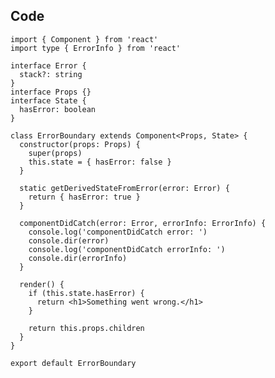 
## Code

```tsx title="components/ErrorBoundary/index.tsx"
import { Component } from 'react'
import type { ErrorInfo } from 'react'

interface Error {
  stack?: string
}
interface Props {}
interface State {
  hasError: boolean
}

class ErrorBoundary extends Component<Props, State> {
  constructor(props: Props) {
    super(props)
    this.state = { hasError: false }
  }

  static getDerivedStateFromError(error: Error) {
    return { hasError: true }
  }

  componentDidCatch(error: Error, errorInfo: ErrorInfo) {
    console.log('componentDidCatch error: ')
    console.dir(error)
    console.log('componentDidCatch errorInfo: ')
    console.dir(errorInfo)
  }

  render() {
    if (this.state.hasError) {
      return <h1>Something went wrong.</h1>
    }

    return this.props.children
  }
}

export default ErrorBoundary
```
